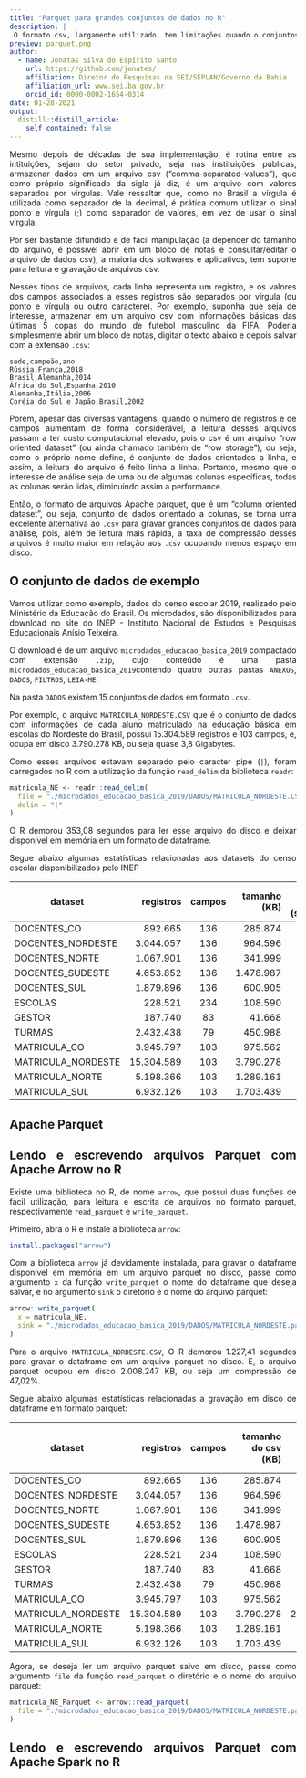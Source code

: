 ```yaml
---
title: "Parquet para grandes conjuntos de dados no R"
description: |
 O formato csv, largamente utilizado, tem limitações quando o conjuntos de dados é grande. O Apache Parquet é uma excelente alternativa, e este post apresenta como trabalhar com esse formato de arquivo orientado a colunas, utilizando R e as bibliotecas arrow e sparklyr.
preview: parquet.png
author:
  - name: Jonatas Silva do Espirito Santo 
    url: https://github.com/jonates/
    affiliation: Diretor de Pesquisas na SEI/SEPLAN/Governo da Bahia
    affiliation_url: www.sei.ba.gov.br
    orcid_id: 0000-0002-1654-0314
date: 01-28-2021
output:
  distill::distill_article:
    self_contained: false
---
```

<style>
body {
text-align: justify}
</style>

Mesmo depois de décadas de sua implementação, é rotina entre as intituições, sejam do setor privado, seja nas instituições públicas, armazenar dados em um arquivo csv (“comma-separated-values”), que como próprio significado da sigla já diz, é um arquivo com valores separados por vírgulas. Vale ressaltar que, como no Brasil a vírgula é utilizada como separador de la decimal, é prática comum utilizar o sinal ponto e vírgula (;) como separador de valores, em vez de usar o sinal vírgula.

Por ser bastante difundido e de fácil manipulação (a depender do tamanho do arquivo, é possível abrir em um bloco de notas e consultar/editar o arquivo de dados csv), a maioria dos softwares e aplicativos, tem suporte para leitura e gravação de arquivos csv.

Nesses tipos de arquivos, cada linha representa um registro, e os valores dos campos associados a esses registros são separados por vírgula (ou ponto e vírgula ou outro caractere). Por exemplo, suponha que seja de interesse, armazenar em um arquivo csv com informações básicas das últimas 5 copas do mundo de futebol masculino da FIFA. Poderia simplesmente abrir um bloco de notas, digitar o texto abaixo e depois salvar com a extensão `.csv`:

```
sede,campeão,ano
Rússia,França,2018
Brasil,Alemanha,2014
África do Sul,Espanha,2010
Alemanha,Itália,2006
Coréia do Sul e Japão,Brasil,2002

```
Porém, apesar das diversas vantagens, quando o número de registros e de campos aumentam de forma considerável, a leitura desses arquivos passam a ter custo computacional elevado, pois o csv é um arquivo “row oriented dataset” (ou ainda chamado também de “row storage”), ou seja, como o próprio nome define, é conjunto de dados orientados a linha, e assim, a leitura do arquivo é feito linha a linha. Portanto, mesmo que o interesse de análise seja de uma ou de algumas colunas específicas, todas as colunas serão lidas, diminuindo assim a performance. 

Então, o formato de arquivos Apache parquet, que é um "column oriented dataset”, ou seja, conjunto de dados orientado a colunas, se torna uma excelente alternativa ao `.csv` para gravar grandes conjuntos de dados para análise, pois, além de leitura mais rápida, a taxa de compressão desses arquivos é muito maior em relação aos `.csv` ocupando menos espaço em disco.

## O conjunto de dados de exemplo

Vamos utilizar como exemplo, dados do censo escolar 2019, realizado pelo Ministério da Educação do Brasil. Os microdados, são disponibilizados para download no site do INEP - Instituto Nacional de Estudos e Pesquisas Educacionais Anísio Teixeira.

O download é de um arquivo `microdados_educacao_basica_2019` compactado com extensão `.zip`, cujo conteúdo é uma pasta `microdados_educacao_basica_2019`contendo quatro outras pastas `ANEXOS`, `DADOS`, `FILTROS`, `LEIA-ME`. 

Na pasta `DADOS` existem 15 conjuntos de dados em formato `.csv`.

Por exemplo, o arquivo `MATRICULA_NORDESTE.CSV` que é o conjunto de dados com informações de cada aluno matriculado na educação básica em escolas do Nordeste do Brasil, possui 15.304.589 registros e 103 campos, e, ocupa em disco 3.790.278 KB, ou seja  quase 3,8 Gigabytes.

Como esses arquivos estavam separado pelo caracter pipe (`|`), foram carregados no R com a utilização da função `read_delim` da biblioteca `readr`:

``` .r
matricula_NE <- readr::read_delim(
  file = "./microdados_educacao_basica_2019/DADOS/MATRICULA_NORDESTE.CSV",
  delim = "|"
)
```

O R demorou 353,08 segundos para ler esse arquivo do disco e deixar disponível em memória em um formato de dataframe.

Segue abaixo algumas estatísticas relacionadas aos datasets do censo escolar disponibilizados pelo INEP

dataset           | registros | campos | tamanho (KB) | tempo de leitura  (segundos)
------------------ | -------: | :----: | ----------: | ---------------:
DOCENTES_CO        |    892.665 | 136    |   285.874 |  18,49
DOCENTES_NORDESTE  |  3.044.057 | 136    |   964.596 |  66,19
DOCENTES_NORTE     |  1.067.901 | 136    |   341.999 |  22,83
DOCENTES_SUDESTE   |  4.653.852 | 136    | 1.478.987 |  84,88
DOCENTES_SUL       |  1.879.896 | 136    |   600.905 |  37,47
ESCOLAS            |    228.521 | 234    |   108.590 |   9,63
GESTOR             |    187.740 |  83    |    41.668 |   3,39
TURMAS             |  2.432.438 |  79    |   450.988 |  30,79
MATRICULA_CO       |  3.945.797 | 103    |   975.562 |  71,89
MATRICULA_NORDESTE | 15.304.589 | 103    | 3.790.278 | 352,19
MATRICULA_NORTE    |  5.198.366 | 103    | 1.289.161 |  82,95
MATRICULA_SUL      |  6.932.126 | 103    | 1.703.439 |  93,76

## Apache Parquet 

## Lendo e escrevendo arquivos Parquet com Apache Arrow no R

Existe uma biblioteca no R, de nome `arrow`, que possui duas funções de fácil utilização, para leitura e escrita de arquivos no formato parquet, respectivamente `read_parquet` e `write_parquet`.

Primeiro, abra o R e instale a biblioteca `arrow`:

``` .r
install.packages("arrow")
```

Com a biblioteca `arrow` já devidamente instalada, para gravar o dataframe disponível em memória em um arquivo parquet no disco, passe como argumento `x` da função `write_parquet` o nome do dataframe que deseja salvar, e no argumento `sink` o diretório e o nome do arquivo parquet:

``` .r
arrow::write_parquet( 
  x = matricula_NE,
  sink = "./microdados_educacao_basica_2019/DADOS/MATRICULA_NORDESTE.parquet"
)
```

Para o arquivo `MATRICULA_NORDESTE.CSV`, O R demorou 1.227,41 segundos para gravar o dataframe em um arquivo parquet no disco. E, o arquivo parquet ocupou em disco 2.008.247 KB, ou seja um compressão de 47,02%.

Segue abaixo algumas estatísticas relacionadas a gravação em disco de dataframe em formato parquet: 

dataset           | registros | campos | tamanho do csv (KB) | tamanho do parquet (KB) | Compressão | tempo de gravação (segundos)
------------------ | ---------:| :----: | ---------: | -------:| :------: | ------:
DOCENTES_CO        |    892.665 | 136    |   285.874  |    31.213 | 89,1%    |   4,91
DOCENTES_NORDESTE  |  3.044.057 | 136    |   964.596  |   122.796 | 87,3%    |  15,16
DOCENTES_NORTE     |  1.067.901 | 136    |   341.999  |    41.464 | 87,9%    |   5,89
DOCENTES_SUDESTE   |  4.653.852 | 136    | 1.478.987  |   151.313 | 89,8%    |  24,14
DOCENTES_SUL       |  1.879.896 | 136    |   600.905  |    78.500 | 86,9%    |  11,20
ESCOLAS            |    228.521 | 234    |   108.590  |    16.943 | 84,4%    |   9,63
GESTOR             |    187.740 |  83    |    41.668  |    10.341 | 75,2%    |   3,39
TURMAS             |  2.432.438 |  79    |   450.988  |    66.316 | 85,3%    |   8,54
MATRICULA_CO       |  3.945.797 | 103    |   975.562  |   323.494 | 66,8%    |  20,43
MATRICULA_NORDESTE | 15.304.589 | 103    | 3.790.278  | 2.008.247 | 47,8%    | 693,41
MATRICULA_NORTE    |  5.198.366 | 103    | 1.289.161  |   315.049 | 75,6%    |  18,80
MATRICULA_SUL      |  6.932.126 | 103    | 1.703.439  |   777.771 | 54,3%    |  45,86


Agora, se deseja ler um arquivo parquet salvo em disco, passe como argumento `file` da função `read_parquet` o diretório e o nome do arquivo parquet:

``` .r
matricula_NE_Parquet <- arrow::read_parquet(
  file = "./microdados_educacao_basica_2019/DADOS/MATRICULA_NORDESTE.parquet"
)
```

## Lendo e escrevendo arquivos Parquet com Apache Spark no R

